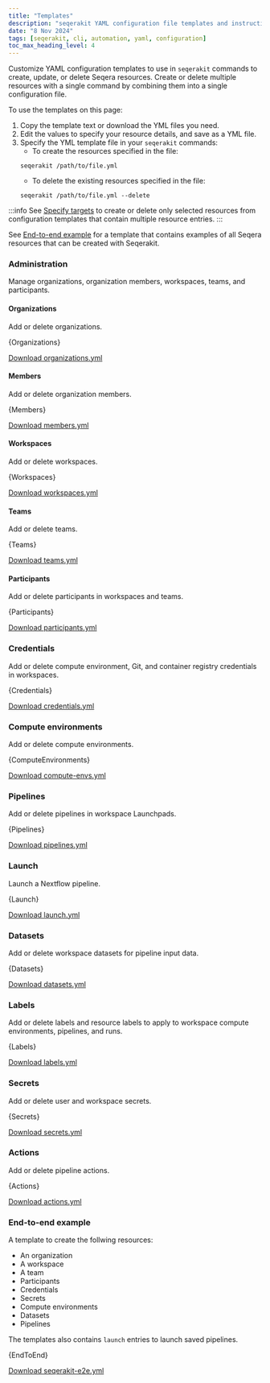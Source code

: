 ```yaml
---
title: "Templates"
description: "seqerakit YAML configuration file templates and instructions"
date: "8 Nov 2024"
tags: [seqerakit, cli, automation, yaml, configuration]
toc_max_heading_level: 4
---
```



Customize YAML configuration templates to use in `seqerakit` commands to create, update, or delete Seqera resources. Create or delete multiple resources with a single command by combining them into a single configuration file.

To use the templates on this page:
1. Copy the template text or download the YML files you need. 
1. Edit the values to specify your resource details, and save as a YML file.
1. Specify the YML template file in your `seqerakit` commands: 
    - To create the resources specified in the file:
    ```shell-session 
    seqerakit /path/to/file.yml
    ```
    - To delete the existing resources specified in the file:
    ```shell-session 
    seqerakit /path/to/file.yml --delete
    ```

:::info 
See [Specify targets](./commands.mdx#specify-targets) to create or delete only selected resources from configuration templates that contain multiple resource entries. 
::: 

See [End-to-end example](#end-to-end-example) for a template that contains examples of all Seqera resources that can be created with Seqerakit. 

### Administration

Manage organizations, organization members, workspaces, teams, and participants. 

#### Organizations

Add or delete organizations. 

<CodeBlock language="yaml">
{Organizations}
</CodeBlock>

[Download organizations.yml](./templates/organizations.yml)

#### Members

Add or delete organization members. 

<CodeBlock language="yaml">
{Members}
</CodeBlock>

[Download members.yml](./templates/members.yml)

#### Workspaces 

Add or delete workspaces. 

<CodeBlock language="yaml">
{Workspaces}
</CodeBlock>

[Download workspaces.yml](./templates/workspaces.yml)

#### Teams 

Add or delete teams. 

<CodeBlock language="yaml">
{Teams}
</CodeBlock>

[Download teams.yml](./templates/teams.yml)

#### Participants 

Add or delete participants in workspaces and teams. 

<CodeBlock language="yaml">
{Participants}
</CodeBlock>

[Download participants.yml](./templates/participants.yml)

### Credentials

Add or delete compute environment, Git, and container registry credentials in workspaces.

<CodeBlock language="yaml">
{Credentials}
</CodeBlock>

[Download credentials.yml](./templates/credentials.yml)

### Compute environments 

Add or delete compute environments. 

<CodeBlock language="yaml">
{ComputeEnvironments}
</CodeBlock>

[Download compute-envs.yml](./templates/compute-envs.yml)

### Pipelines 

Add or delete pipelines in workspace Launchpads. 

<CodeBlock language="yaml">
{Pipelines}
</CodeBlock>

[Download pipelines.yml](./templates/pipelines.yml)

### Launch

Launch a Nextflow pipeline.

<CodeBlock language="yaml">
{Launch}
</CodeBlock>

[Download launch.yml](./templates/launch.yml)

### Datasets

Add or delete workspace datasets for pipeline input data.

<CodeBlock language="yaml">
{Datasets}
</CodeBlock>

[Download datasets.yml](./templates/datasets.yml)

### Labels

Add or delete labels and resource labels to apply to workspace compute environments, pipelines, and runs.

<CodeBlock language="yaml">
{Labels}
</CodeBlock>

[Download labels.yml](./templates/labels.yml)

### Secrets

Add or delete user and workspace secrets.

<CodeBlock language="yaml">
{Secrets}
</CodeBlock>

[Download secrets.yml](./templates/secrets.yml)

### Actions

Add or delete pipeline actions.

<CodeBlock language="yaml">
{Actions}
</CodeBlock>

[Download actions.yml](./templates/actions.yml)

### End-to-end example

A template to create the follwing resources:

- An organization
- A workspace 
- A team
- Participants
- Credentials
- Secrets 
- Compute environments
- Datasets 
- Pipelines 

The templates also contains `launch` entries to launch saved pipelines. 

<CodeBlock language="yaml">
{EndToEnd}
</CodeBlock>

[Download seqerakit-e2e.yml](./templates/seqerakit-e2e.yml)